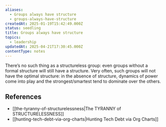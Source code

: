 ```yaml
---
aliases:
  - Groups always have structure
  - groups-always-have-structure
createdAt: 2025-01-19T15:42:49.000Z
status: seedling
title: Groups always have structure
topics:
  - leadership
updatedAt: 2025-04-21T17:30:45.000Z
contentType: notes
---
```

There’s no such thing as a structureless group: even groups without a formal structure will still have a structure. Very often, such groups will not have the optimal structure: in the absence of structure, dynamics of power come into play and the strongest/smartest tend to dominate over the others.

## References

- [[the-tyranny-of-structurelessness|The TYRANNY of STRUCTURELESSNESS]]
- [[hunting-tech-debt-via-org-charts|Hunting Tech Debt via Org Charts]]
